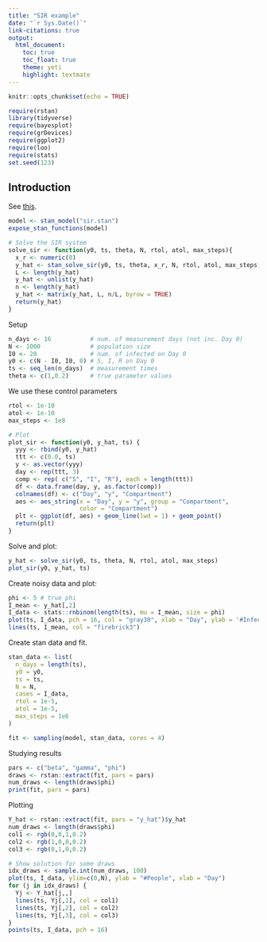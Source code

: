```yaml
---
title: "SIR example"
date: "`r Sys.Date()`"
link-citations: true
output:
  html_document:
    toc: true
    toc_float: true
    theme: yeti
    highlight: textmate
---
```


```r
knitr::opts_chunk$set(echo = TRUE)
```

```r
require(rstan)
library(tidyverse)
require(bayesplot)
require(grDevices)
require(ggplot2)
require(loo)
require(stats)
set.seed(123)
```

## Introduction

See [this](https://mc-stan.org/users/documentation/case-studies/boarding_school_case_study.html).

\begin{align}
a &= b
\end{align}


```r
model <- stan_model("sir.stan")
expose_stan_functions(model)

# Solve the SIR system
solve_sir <- function(y0, ts, theta, N, rtol, atol, max_steps){
  x_r <- numeric(0)
  y_hat <- stan_solve_sir(y0, ts, theta, x_r, N, rtol, atol, max_steps)
  L <- length(y_hat)
  y_hat <- unlist(y_hat)
  n <- length(y_hat)
  y_hat <- matrix(y_hat, L, n/L, byrow = TRUE)
  return(y_hat)
}
```

Setup
```r
n_days <- 16           # num. of measurement days (not inc. Day 0)
N <- 1000              # population size
I0 <- 20               # num. of infected on Day 0
y0 <- c(N - I0, I0, 0) # S, I, R on Day 0
ts <- seq_len(n_days)  # measurement times
theta <- c(1,0.2)      # true parameter values
```

We use these control parameters

```r
rtol <- 1e-10
atol <- 1e-10
max_steps <- 1e8

# Plot
plot_sir <- function(y0, y_hat, ts) {
  yyy <- rbind(y0, y_hat)
  ttt <- c(0.0, ts)
  y <- as.vector(yyy)
  day <- rep(ttt, 3)
  comp <- rep( c("S", "I", "R"), each = length(ttt))
  df <- data.frame(day, y, as.factor(comp))
  colnames(df) <- c("Day", "y", "Compartment")
  aes <- aes_string(x = "Day", y = "y", group = "Compartment",
                    color = "Compartment")
  plt <- ggplot(df, aes) + geom_line(lwd = 1) + geom_point()
  return(plt)
}

```

Solve and plot:

```r
y_hat <- solve_sir(y0, ts, theta, N, rtol, atol, max_steps)
plot_sir(y0, y_hat, ts)
```

Create noisy data and plot:
```r
phi <- 5 # true phi
I_mean <- y_hat[,2]
I_data <- stats::rnbinom(length(ts), mu = I_mean, size = phi)
plot(ts, I_data, pch = 16, col = "gray30", xlab = "Day", ylab = '#Infected')
lines(ts, I_mean, col = "firebrick3")
```

Create stan data and fit.
```r
stan_data <- list(
  n_days = length(ts),
  y0 = y0,
  ts = ts,
  N = N,
  cases = I_data,
  rtol = 1e-5,
  atol = 1e-5,
  max_steps = 1e6
)

fit <- sampling(model, stan_data, cores = 4)
```

Studying results
```r
pars <- c("beta", "gamma", "phi")
draws <- rstan::extract(fit, pars = pars)
num_draws <- length(draws$phi)
print(fit, pars = pars)
```


Plotting
```r
Y_hat <- rstan::extract(fit, pars = "y_hat")$y_hat
num_draws <- length(draws$phi)
col1 <- rgb(0,0,1,0.2)
col2 <- rgb(1,0,0,0.2)
col3 <- rgb(0,1,0,0.2)

# Show solution for some draws
idx_draws <- sample.int(num_draws, 100)
plot(ts, I_data, ylim=c(0,N), ylab = "#People", xlab = "Day")
for (j in idx_draws) {
  Yj <- Y_hat[j,,]
  lines(ts, Yj[,1], col = col1)
  lines(ts, Yj[,2], col = col2)
  lines(ts, Yj[,3], col = col3)
}
points(ts, I_data, pch = 16)
```

